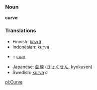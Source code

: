 === Noun ===
'''curve'''

=== Translations ===
*Finnish: [[käyrä]]
*Indonesian: [[kurva]]
*{{ga}}:: [[cuar]]
*Japanese: [[曲線]] ([[きょくせん]], kyokusen)
*Swedish: [[kurva]] ''c''

[[pl:Curve]]